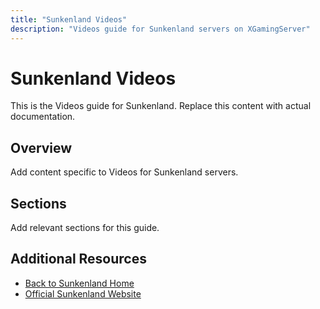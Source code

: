 ```yaml
---
title: "Sunkenland Videos"
description: "Videos guide for Sunkenland servers on XGamingServer"
---
```


# Sunkenland Videos

This is the Videos guide for Sunkenland. Replace this content with actual documentation.

## Overview

Add content specific to Videos for Sunkenland servers.

## Sections

Add relevant sections for this guide.

## Additional Resources

- [Back to Sunkenland Home](./index)
- [Official Sunkenland Website](https://example.com)

